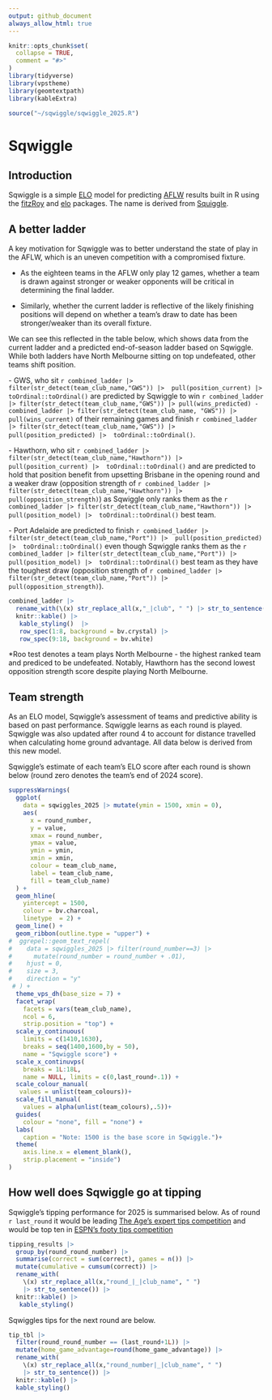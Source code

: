 ```yaml
---
output: github_document
always_allow_html: true
---
```


<!-- README.md is generated from README.Rmd. Please edit that file -->

```r
knitr::opts_chunk$set(
  collapse = TRUE,
  comment = "#>"
)
library(tidyverse)
library(vpstheme)
library(geomtextpath)
library(kableExtra)
```

```r

source("~/sqwiggle/sqwiggle_2025.R")

```

# Sqwiggle

## Introduction

<!-- badges: start -->

<!-- badges: end -->

Sqwiggle is a simple [ELO](https://cran.r-project.org/web/packages/fitzRoy/vignettes/elo-ratings-example.html) model for predicting [AFLW](https://www.afl.com.au/aflw) results built in R using the [fitzRoy](https://cran.r-project.org/web/packages/fitzRoy/index.html) and [elo](https://cran.r-project.org/web/packages/elo/index.html) packages. The name is derived from [Squiggle](https://squiggle.com.au/).

## A better ladder

A key motivation for Sqwiggle was to better understand the state of play in the AFLW, which is an uneven competition with a compromised fixture.

-   As the eighteen teams in the AFLW only play 12 games, whether a team is drawn against stronger or weaker opponents will be critical in determining the final ladder.

-   Similarly, whether the current ladder is reflective of the likely finishing positions will depend on whether a team's draw to date has been stronger/weaker than its overall fixture.

We can see this reflected in the table below, which shows data from the current ladder and a predicted end-of-season ladder based on Sqwiggle. While both ladders have North Melbourne sitting on top undefeated, other teams shift position.

\- GWS, who sit `r combined_ladder |> filter(str_detect(team_club_name,"GWS")) |>  pull(position_current) |>  toOrdinal::toOrdinal()` are predicted by Sqwiggle to win `r combined_ladder |> filter(str_detect(team_club_name,"GWS")) |> pull(wins_predicted) - combined_ladder |> filter(str_detect(team_club_name, "GWS")) |> pull(wins_current)` of their remaining games and finish `r combined_ladder |> filter(str_detect(team_club_name,"GWS")) |>  pull(position_predicted) |>  toOrdinal::toOrdinal()`.

\- Hawthorn, who sit `r combined_ladder |> filter(str_detect(team_club_name,"Hawthorn")) |>  pull(position_current) |>  toOrdinal::toOrdinal()` and are predicted to hold that position benefit from upsetting Brisbane in the opening round and a weaker draw (opposition strength of `r combined_ladder |> filter(str_detect(team_club_name,"Hawthorn")) |>  pull(opposition_strength)`) as Sqwiggle only ranks them as the `r combined_ladder |> filter(str_detect(team_club_name,"Hawthorn")) |>  pull(position_model) |>  toOrdinal::toOrdinal()` best team.

\- Port Adelaide are predicted to finish `r combined_ladder |> filter(str_detect(team_club_name,"Port")) |>  pull(position_predicted) |>  toOrdinal::toOrdinal()` even though Sqwiggle ranks them as the `r combined_ladder |> filter(str_detect(team_club_name,"Port")) |>  pull(position_model) |>  toOrdinal::toOrdinal()` best team as they have the toughest draw (opposition strength of `r combined_ladder |> filter(str_detect(team_club_name,"Port")) |>  pull(opposition_strength)`).


```r

combined_ladder |>
  rename_with(\(x) str_replace_all(x,"_|club", " ") |> str_to_sentence()) |> 
  knitr::kable() |> 
   kable_styling()  |> 
   row_spec(1:8, background = bv.crystal) |> 
   row_spec(9:18, background = bv.white)

```
*Roo test denotes a team plays North Melbourne - the highest ranked team and prediced to be undefeated. Notably, Hawthorn has the second lowest opposition strength score despite playing North Melbourne.


## Team strength

As an ELO model, Sqwiggle's assessment of teams and predictive ability is based on past performance. Sqwiggle learns as each round is played. Sqwiggle was also updated after round 4 to account for distance travelled when calculating home ground advantage. All data below is derived from this new model.

Sqwiggle's estimate of each team's ELO score after each round is shown below (round zero denotes the team's end of 2024 score).

```r

suppressWarnings(
  ggplot(
    data = sqwiggles_2025 |> mutate(ymin = 1500, xmin = 0),
    aes(
      x = round_number, 
      y = value, 
      xmax = round_number, 
      ymax = value, 
      ymin = ymin, 
      xmin = xmin, 
      colour = team_club_name, 
      label = team_club_name, 
      fill = team_club_name)
  ) +
  geom_hline(
    yintercept = 1500, 
    colour = bv.charcoal, 
    linetype  = 2) +
  geom_line() +
  geom_ribbon(outline.type = "upper") +
#  ggrepel::geom_text_repel(
#    data = sqwiggles_2025 |> filter(round_number==3) |> 
#      mutate(round_number = round_number + .01),
#    hjust = 0,
#    size = 3,
#    direction = "y"
 # ) +
  theme_vps_dh(base_size = 7) +
  facet_wrap(
    facets = vars(team_club_name),
    ncol = 6,
    strip.position = "top") +
  scale_y_continuous(
    limits = c(1410,1630),
    breaks = seq(1400,1600,by = 50),
    name = "Sqwiggle score") +
  scale_x_continuvps(
    breaks = 1L:18L, 
    name = NULL, limits = c(0,last_round+.1)) +
  scale_colour_manual(
   values = unlist(team_colours))+
  scale_fill_manual(
    values = alpha(unlist(team_colours),.5))+
  guides(
    colour = "none", fill = "none") +
  labs(
    caption = "Note: 1500 is the base score in Sqwiggle.")+
  theme(
    axis.line.x = element_blank(),
    strip.placement = "inside")
)
```

## How well does Sqwiggle go at tipping

Sqwiggle's tipping performance for 2025 is summarised below. As of round `r last_round` it would be leading [The Age's expert tips competition](https://www.theage.com.au/sport/afl/aflw-expert-tips-20250814-p5mn1s.html) and would be top ten in [ESPN's footy tips competition](https://www.footytips.com.au/competitions/aflw/ladders?view=ladderScores&season=747&competitionId=706852)

```r

tipping_results |> 
  group_by(round_round_number) |> 
  summarise(correct = sum(correct), games = n()) |> 
  mutate(cumulative = cumsum(correct)) |> 
  rename_with(
    \(x) str_replace_all(x,"round_|_|club_name", " ")
    |> str_to_sentence()) |> 
  knitr::kable() |> 
   kable_styling() 

```

Sqwiggles tips for the next round are below.

```r

tip_tbl |> 
  filter(round_round_number == (last_round+1L)) |> 
  mutate(home_game_advantage=round(home_game_advantage)) |> 
  rename_with(
    \(x) str_replace_all(x,"round_number|_|club_name", " ")
    |> str_to_sentence()) |> 
  knitr::kable() |> 
  kable_styling()

```
